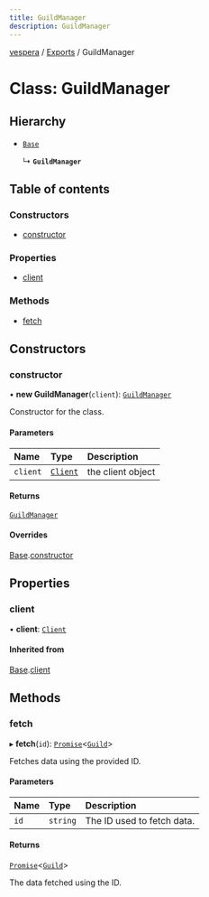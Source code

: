 ```yaml
---
title: GuildManager
description: GuildManager
---
```

[vespera](../README) / [Exports](../modules) / GuildManager

# Class: GuildManager

## Hierarchy

- [`Base`](Base)

  ↳ **`GuildManager`**

## Table of contents

### Constructors

- [constructor](GuildManager#constructor)

### Properties

- [client](GuildManager#client)

### Methods

- [fetch](GuildManager#fetch)

## Constructors

### constructor

• **new GuildManager**(`client`): [`GuildManager`](GuildManager)

Constructor for the class.

#### Parameters

| Name | Type | Description |
| :------ | :------ | :------ |
| `client` | [`Client`](Client) | the client object |

#### Returns

[`GuildManager`](GuildManager)

#### Overrides

[Base](Base).[constructor](Base#constructor)




## Properties

### client

• **client**: [`Client`](Client)

#### Inherited from

[Base](Base).[client](Base#client)




## Methods

### fetch

▸ **fetch**(`id`): [`Promise`]( https://developer.mozilla.org/docs/Web/JavaScript/Reference/Global_Objects/Promise )\<[`Guild`](Guild)\>

Fetches data using the provided ID.

#### Parameters

| Name | Type | Description |
| :------ | :------ | :------ |
| `id` | `string` | The ID used to fetch data. |

#### Returns

[`Promise`]( https://developer.mozilla.org/docs/Web/JavaScript/Reference/Global_Objects/Promise )\<[`Guild`](Guild)\>

The data fetched using the ID.



